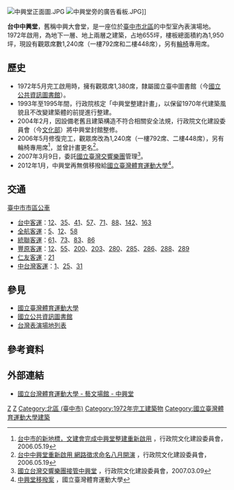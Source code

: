 {{Expand |time=2011-04-13T03:31:36+00:00 }}
[[File:中興堂正面圖.JPG|thumb]]
[[File:中興堂旁的廣告看板.JPG|thumb]]]]

'''台中中興堂'''，舊稱中興大會堂，是一座位於[[臺中市|臺中市]][[北區_(臺中市)|北區]]的中型室內表演場地。1972年啟用，為地下一層、地上兩層之建築，占地655坪，樓板總面積約為1,950坪，現設有觀眾席數1,240席（一樓792席和二樓448席），另有[[輪椅|輪椅]]專用席。

== 歷史 ==
* 1972年5月完工啟用時，擁有觀眾席1,380席，隸屬國立臺中圖書館（今[[國立公共資訊圖書館|國立公共資訊圖書館]]）。
* 1993年至1995年間，行政院核定「中興堂整建計畫」，以保留1970年代建築風貌且不改變建築體的前提進行整建。
* 2004年2月，因設備老舊且建築構造不符合相關安全法規，行政院文化建設委員會（今[[中華民國文化部|文化部]]）將中興堂封館整修。
* 2006年5月修復完工，觀眾席改為1,240席（一樓792席、二樓448席），另有輪椅專用席<ref>[http://www.moc.gov.tw/artnews.do?method=findById&id=1148031130273 台中市的新地標，文建會完成中興堂整建重新啟用] {{Wayback|url=http://www.moc.gov.tw/artnews.do?method=findById&id=1148031130273 |date=20141006110908 }}，行政院文化建設委員會，2006.05.19</ref>，並曾計畫更名<ref>[http://www.moc.gov.tw/artnews.do?method=findById&id=1148263785731 台中中興堂重新啟用 網路徵求命名八月開演] {{Wayback|url=http://www.moc.gov.tw/artnews.do?method=findById&id=1148263785731 |date=20141006092840 }}，行政院文化建設委員會，2006.05.19</ref>。
* 2007年3月9日，委託[[國立臺灣交響樂團|國立臺灣交響樂團]]管理<ref>[http://www.moc.gov.tw/artnews.do?method=findById&id=1173433086989 國立台灣交響樂團接管中興堂] {{Wayback|url=http://www.moc.gov.tw/artnews.do?method=findById&id=1173433086989 |date=20141006103548 }}，行政院文化建設委員會，2007.03.09</ref>。
* 2012年1月，中興堂再無償移撥給[[國立臺灣體育運動大學|國立臺灣體育運動大學]]<ref>[http://www.ntupes.edu.tw/front/bin/ptdetail.phtml?Part=12060006&Rcg=11 中興堂移撥案] {{Webarchive|url=https://archive.fo/20141001071532/http://www.ntupes.edu.tw/front/bin/ptdetail.phtml?Part=12060006&Rcg=11 |date=2014-10-01 }}，國立臺灣體育運動大學</ref>。

== 交通 ==
;[[臺中市市區公車|臺中市市區公車]]
* [[台中客運|台中客運]]：[[台中市公車12路|12]]、[[台中市公車35路|35]]、[[台中市公車41路|41]]、[[台中市公車57路|57]]、[[台中市公車71路|71]]、[[台中市公車88路|88]]、[[台中市公車142路|142]]、[[台中市公車163路|163]]
* [[全航客運|全航客運]]：[[台中市公車5路|5]]、[[台中市公車12路|12]]、[[台中市公車58路|58]]
* [[統聯客運|統聯客運]]：[[台中市公車61路|61]]、[[台中市公車73路|73]]、[[台中市公車83路|83]]、[[台中市公車86路|86]]
* [[豐原客運|豐原客運]]：[[台中市公車71路|12]]、[[台中市公車55路|55]]、[[台中市公車200路|200]]、[[台中市公車203路|203]]、[[台中市公車280路|280]]、[[台中市公車285路|285]]、[[台中市公車286路|286]]、[[台中市公車288路|288]]、[[台中市公車289路|289]]
* [[仁友客運|仁友客運]]：[[台中市公車21路|21]]
* [[中台灣客運|中台灣客運]]：[[台中市公車1路|1]]、[[台中市公車25路|25]]、[[台中市公車31路|31]]

== 參見 ==
* [[國立臺灣體育運動大學|國立臺灣體育運動大學]]
* [[國立公共資訊圖書館|國立公共資訊圖書館]]
* [[台灣表演場地列表|台灣表演場地列表]]

== 參考資料 ==
{{Reflist}}

== 外部連結 ==
* [https://web.archive.org/web/20120822235938/http://arts.camel.ntupes.edu.tw/front/bin/ptlist.phtml?Category=1 國立台灣體育運動大學 - 藝文場館 - 中興堂]

[[Category:台中市藝文場所|Z]]
[[Category:台灣表演藝術場地|Z]]
[[Category:北區_(臺中市)|Category:北區 (臺中市)]]
[[Category:1972年完工建築物|Category:1972年完工建築物]]
[[Category:國立臺灣體育運動大學建築|Category:國立臺灣體育運動大學建築]]